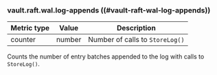<Warning title="Experimental">

### vault.raft.wal.log-appends ((#vault-raft-wal-log-appends))

</Warning>

Metric type | Value   | Description
----------- | ------- | -----------
counter     | number  | Number of calls to `StoreLog()`

Counts the number of entry batches appended to the log with calls to `StoreLog()`.
